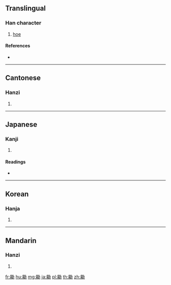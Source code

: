{{character info/new}}
{{also|鋤}}
==Translingual==

===Han character===
{{Han char|rn=127|rad=耒|as=07|sn=13|four=54927|canj=QDBMS}}

# [[hoe]]

====References====
* {{Han ref|kx=0963.160|dkj=28927|dj=1411.190|hdz=42772.140|uh=8021|ud=32801|bh=DF71|bd=57201}}

----

==Cantonese==

===Hanzi===
{{yue-hanzi|jyut=|y=cho4}}

# {{defn|lang=yue|sort=耒07}}

----

==Japanese==

===Kanji===
{{ja-kanji|grade=|rs=耒07}}

# {{defn|lang=ja|sort=耒07}}

====Readings====
* {{ja-readings|on=[[じょ]] (jo)|kun=[[すく]] (suku)|nanori=}}

----

==Korean==

===Hanja===
{{ko-hanja|hangeul=서|eumhun=|rv=seo|mr=sŏ|y=se}}

# {{defn|lang=ko|sort=耒07}}

----

==Mandarin==

===Hanzi===
{{cmn-hanzi|pin=[[chú]] ([[chu2]]), [[jiè]] ([[jie4]])|wg=ch'u<sup>2</sup>, chieh<sup>4</sup>}}

# {{defn|lang=cmn|sort=耒07}}

[[fr:耡]]
[[hu:耡]]
[[mg:耡]]
[[ja:耡]]
[[pl:耡]]
[[th:耡]]
[[zh:耡]]